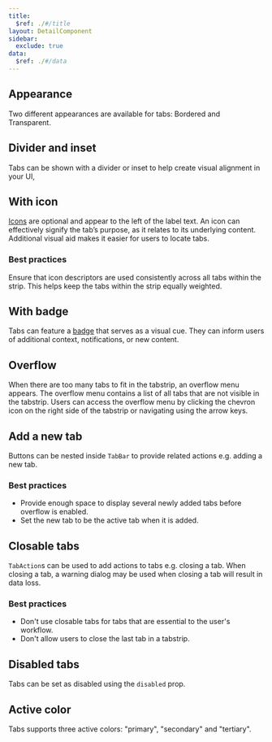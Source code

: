 ```yaml
---
title:
  $ref: ./#/title
layout: DetailComponent
sidebar:
  exclude: true
data:
  $ref: ./#/data
---
```


<LivePreviewControls>
<LivePreview componentName="tabs" exampleName="Appearance" >

## Appearance

Two different appearances are available for tabs: Bordered and Transparent.

</LivePreview>

<LivePreview componentName="tabs" exampleName="DividerAndInset" >

## Divider and inset

Tabs can be shown with a divider or inset to help create visual alignment in your UI,

</LivePreview>

<LivePreview componentName="tabs" exampleName="WithIcon" >

## With icon

[Icons](../icon) are optional and appear to the left of the label text. An icon can effectively signify the tab’s purpose, as it relates to its underlying content. Additional visual aid makes it easier for users to locate tabs.

### Best practices

Ensure that icon descriptors are used consistently across all tabs within the strip. This helps keep the tabs within the strip equally weighted.

</LivePreview>

<LivePreview componentName="tabs" exampleName="WithBadge" >

## With badge

Tabs can feature a [badge](../badge) that serves as a visual cue. They can inform users of additional context, notifications, or new content.

</LivePreview>

<LivePreview componentName="tabs" exampleName="Overflow" >

## Overflow

When there are too many tabs to fit in the tabstrip, an overflow menu appears. The overflow menu contains a list of all tabs that are not visible in the tabstrip. Users can access the overflow menu by clicking the chevron icon on the right side of the tabstrip or navigating using the arrow keys.

</LivePreview>

<LivePreview componentName="tabs" exampleName="AddANewTab" >

## Add a new tab

Buttons can be nested inside `TabBar` to provide related actions e.g. adding a new tab.

### Best practices

- Provide enough space to display several newly added tabs before overflow is enabled.
- Set the new tab to be the active tab when it is added.

</LivePreview>

<LivePreview componentName="tabs" exampleName="ClosableTabs" >

## Closable tabs

`TabAction`s can be used to add actions to tabs e.g. closing a tab. When closing a tab, a warning dialog may be used when closing a tab will result in data loss.

### Best practices

- Don't use closable tabs for tabs that are essential to the user's workflow.
- Don't allow users to close the last tab in a tabstrip.

</LivePreview>

<LivePreview componentName="tabs" exampleName="DisabledTabs" >

## Disabled tabs

Tabs can be set as disabled using the `disabled` prop.

</LivePreview>

<LivePreview componentName="tabs" exampleName="ActiveColor" >

## Active color

Tabs supports three active colors: "primary", "secondary" and "tertiary".

</LivePreview>
</LivePreviewControls>
